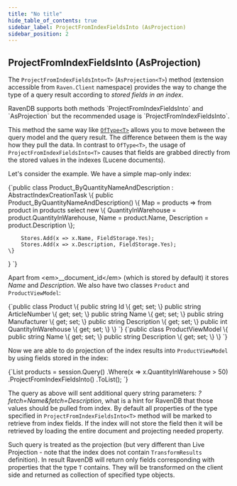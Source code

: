 ```yaml
---
title: "No title"
hide_table_of_contents: true
sidebar_label: ProjectFromIndexFieldsInto (AsProjection)
sidebar_position: 2
---
```



## ProjectFromIndexFieldsInto (AsProjection)

The `ProjectFromIndexFieldsInto<T>` (`AsProjection<T>`) method (extension accessible from `Raven.Client` namespace) provides the way to change the type of a query result according to *stored fields in an index*.

<Admonition type="info" title="Info">
RavenDB supports both methods `ProjectFromIndexFieldsInto<T>` and `AsProjection<T>` but the recommended usage is `ProjectFromIndexFieldsInto<T>`.
</Admonition>

This method the same way like [`OfType<T>`](of-type) allows you to move between the query model and the query result. The difference between them is the way how they pull the data.
In contrast to `OfType<T>`, the usage of `ProjectFromIndexFieldsInto<T>` causes that fields are grabbed directly from the stored values in the indexes (Lucene documents).

Let's consider the example. We have a simple map-only index:

<TabItem value="index_def" label="index_def">
<CodeBlock language="csharp">
{`public class Product_ByQuantityNameAndDescription : AbstractIndexCreationTask<Product>
\{
	public Product_ByQuantityNameAndDescription()
	\{
		Map = products => from product in products
						  select new
						  \{
							  QuantityInWarehouse = product.QuantityInWarehouse,
							  Name = product.Name,
							  Description = product.Description
						  \};

		Stores.Add(x => x.Name, FieldStorage.Yes);
		Stores.Add(x => x.Description, FieldStorage.Yes);
	\}
\}
`}
</CodeBlock>
</TabItem>

Apart from &lt;em&gt;__document_id&lt;/em&gt; (which is stored by default) it stores *Name* and *Description*. We also have two classes `Product` and `ProductViewModel`:

<TabItem value="product_class" label="product_class">
<CodeBlock language="csharp">
{`public class Product
\{
	public string Id \{ get; set; \}
	public string ArticleNumber \{ get; set; \}
	public string Name \{ get; set; \}
	public string Manufacturer \{ get; set; \}
	public string Description \{ get; set; \}
	public int QuantityInWarehouse \{ get; set; \}
\}
`}
</CodeBlock>
</TabItem>
<TabItem value="product_view_model_class" label="product_view_model_class">
<CodeBlock language="csharp">
{`public class ProductViewModel
\{
	public string Name \{ get; set; \}
	public string Description \{ get; set; \}
\}
`}
</CodeBlock>
</TabItem>

Now we are able to do projection of the index results into `ProductViewModel` by using fields stored in the index:

<TabItem value="query" label="query">
<CodeBlock language="csharp">
{`List<ProductViewModel> products = session.Query<Product, Product_ByQuantityNameAndDescription>()
                                         .Where(x => x.QuantityInWarehouse > 50)
                                         .ProjectFromIndexFieldsInto<ProductViewModel>()
                                         .ToList();
`}
</CodeBlock>
</TabItem>

The query as above will sent additional query string parameters: *?fetch=Name&fetch=Description*, what is a hint for RavenDB that those values should be pulled from index. 
By default all properties of the type specified in `ProjectFromIndexFieldsInto<T>` method will be marked to retrieve from index fields. If the index will not store the field then it will be retrieved by loading the entire document and projecting needed property.

Such query is treated as the projection (but very different than Live Projection - note that the index does not contain `TransformResults` definition). In result RavenDB will return only fields corresponding with properties that the type `T` contains. They will be transformed on the client side and returned as collection of specified type objects.